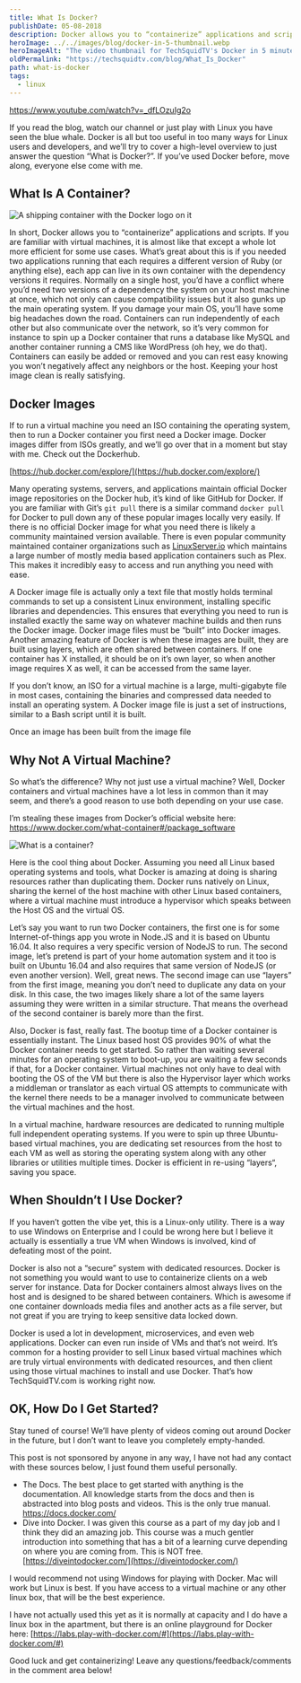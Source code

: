 ```yaml
---
title: What Is Docker?
publishDate: 05-08-2018
description: Docker allows you to “containerize” applications and scripts. Like a virtual machine, but even faster. Let's build a container.
heroImage: ../../images/blog/docker-in-5-thumbnail.webp
heroImageAlt: "The video thumbnail for TechSquidTV's Docker in 5 minutes"
oldPermalink: "https://techsquidtv.com/blog/What_Is_Docker"
path: what-is-docker
tags:
  - linux
---
```



https://www.youtube.com/watch?v=_dfLOzuIg2o

If you read the blog, watch our channel or just play with Linux you have seen the blue whale. Docker is all but too useful in too many ways for Linux users and developers, and we’ll try to cover a high-level overview to just answer the question “What is Docker?”. If you’ve used Docker before, move along, everyone else come with me.

## What Is A Container?

<Image
  src={DockerContainerShip}
  alt="A shipping container with the Docker logo on it"
/>

In short, Docker allows you to “containerize” applications and scripts. If you are familiar with virtual machines, it is almost like that except a whole lot more efficient for some use cases. What’s great about this is if you needed two applications running that each requires a different version of Ruby (or anything else), each app can live in its own container with the dependency versions it requires. Normally on a single host, you’d have a conflict where you’d need two versions of a dependency the system on your host machine at once, which not only can cause compatibility issues but it also gunks up the main operating system. If you damage your main OS, you’ll have some big headaches down the road. Containers can run independently of each other but also communicate over the network, so it’s very common for instance to spin up a Docker container that runs a database like MySQL and another container running a CMS like WordPress (oh hey, we do that). Containers can easily be added or removed and you can rest easy knowing you won’t negatively affect any neighbors or the host. Keeping your host image clean is really satisfying.

## Docker Images

If to run a virtual machine you need an ISO containing the operating system, then to run a Docker container you first need a Docker image. Docker images differ from ISOs greatly, and we’ll go over that in a moment but stay with me. Check out the Dockerhub.

[https://hub.docker.com/explore/](https://hub.docker.com/explore/)

Many operating systems, servers, and applications maintain official Docker image repositories on the Docker hub, it’s kind of like GitHub for Docker. If you are familiar with Git’s `git pull` there is a similar command `docker pull` for Docker to pull down any of these popular images locally very easily. If there is no official Docker image for what you need there is likely a community maintained version available. There is even popular community maintained container organizations such as [LinuxServer.io](https://linuxserver.io) which maintains a large number of mostly media based application containers such as Plex. This makes it incredibly easy to access and run anything you need with ease.

A Docker image file is actually only a text file that mostly holds terminal commands to set up a consistent Linux environment, installing specific libraries and dependencies. This ensures that everything you need to run is installed exactly the same way on whatever machine builds and then runs the Docker image. Docker image files must be “built” into Docker images. Another amazing feature of Docker is when these images are built, they are built using layers, which are often shared between containers. If one container has X installed, it should be on it’s own layer, so when another image requires X as well, it can be accessed from the same layer.

If you don’t know, an ISO for a virtual machine is a large, multi-gigabyte file in most cases, containing the binaries and compressed data needed to install an operating system. A Docker image file is just a set of instructions, similar to a Bash script until it is built.

Once an image has been built from the image file

## Why Not A Virtual Machine?

So what’s the difference? Why not just use a virtual machine? Well, Docker containers and virtual machines have a lot less in common than it may seem, and there’s a good reason to use both depending on your use case.

I’m stealing these images from Docker’s official website here: https://www.docker.com/what-container#/package_software

<Image src={WhatIsContainer} alt="What is a container?" />

Here is the cool thing about Docker. Assuming you need all Linux based operating systems and tools, what Docker is amazing at doing is sharing resources rather than duplicating them. Docker runs natively on Linux, sharing the kernel of the host machine with other Linux based containers, where a virtual machine must introduce a hypervisor which speaks between the Host OS and the virtual OS.

Let’s say you want to run two Docker containers, the first one is for some Internet-of-things app you wrote in Node.JS and it is based on Ubuntu 16.04. It also requires a very specific version of NodeJS to run. The second image, let’s pretend is part of your home automation system and it too is built on Ubuntu 16.04 and also requires that same version of NodeJS (or even another version). Well, great news. The second image can use “layers” from the first image, meaning you don’t need to duplicate any data on your disk. In this case, the two images likely share a lot of the same layers assuming they were written in a similar structure. That means the overhead of the second container is barely more than the first.

Also, Docker is fast, really fast. The bootup time of a Docker container is essentially instant. The Linux based host OS provides 90% of what the Docker container needs to get started. So rather than waiting several minutes for an operating system to boot-up, you are waiting a few seconds if that, for a Docker container. Virtual machines not only have to deal with booting the OS of the VM but there is also the Hypervisor layer which works a middleman or translator as each virtual OS attempts to communicate with the kernel there needs to be a manager involved to communicate between the virtual machines and the host.

In a virtual machine, hardware resources are dedicated to running multiple full independent operating systems. If you were to spin up three Ubuntu-based virtual machines, you are dedicating set resources from the host to each VM as well as storing the operating system along with any other libraries or utilities multiple times. Docker is efficient in re-using “layers“, saving you space.

## When Shouldn’t I Use Docker?

If you haven’t gotten the vibe yet, this is a Linux-only utility. There is a way to use Windows on Enterprise and I could be wrong here but I believe it actually is essentially a true VM when Windows is involved, kind of defeating most of the point.

Docker is also not a “secure” system with dedicated resources. Docker is not something you would want to use to containerize clients on a web server for instance. Data for Docker containers almost always lives on the host and is designed to be shared between containers. Which is awesome if one container downloads media files and another acts as a file server, but not great if you are trying to keep sensitive data locked down.

Docker is used a lot in development, microservices, and even web applications. Docker can even run inside of VMs and that’s not weird. It’s common for a hosting provider to sell Linux based virtual machines which are truly virtual environments with dedicated resources, and then client using those virtual machines to install and use Docker. That’s how TechSquidTV.com is working right now.

## OK, How Do I Get Started?

Stay tuned of course! We’ll have plenty of videos coming out around Docker in the future, but I don’t want to leave you completely empty-handed.

This post is not sponsored by anyone in any way, I have not had any contact with these sources below, I just found them useful personally.

- The Docs. The best place to get started with anything is the documentation. All knowledge starts from the docs and then is abstracted into blog posts and videos. This is the only true manual. https://docs.docker.com/
- Dive into Docker. I was given this course as a part of my day job and I think they did an amazing job. This course was a much gentler introduction into something that has a bit of a learning curve depending on where you are coming from. This is NOT free. [https://diveintodocker.com/](https://diveintodocker.com/)

I would recommend not using Windows for playing with Docker. Mac will work but Linux is best. If you have access to a virtual machine or any other linux box, that will be the best experience.

I have not actually used this yet as it is normally at capacity and I do have a linux box in the apartment, but there is an online playground for Docker here: [https://labs.play-with-docker.com/#](https://labs.play-with-docker.com/#)

Good luck and get containerizing! Leave any questions/feedback/comments in the comment area below!
